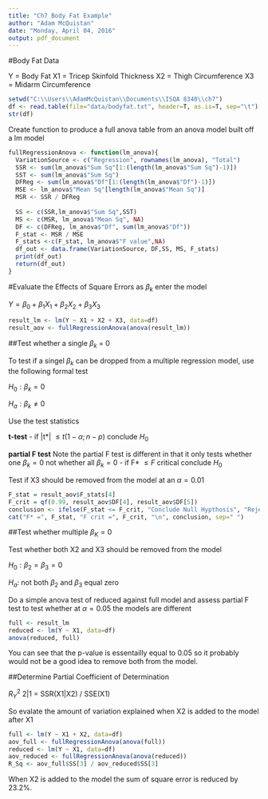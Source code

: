 ```yaml
---
title: "Ch7 Body Fat Example"
author: "Adam McQuistan"
date: "Monday, April 04, 2016"
output: pdf_document
---
```



#Body Fat Data

Y = Body Fat
X1 = Tricep Skinfold Thickness
X2 = Thigh Circumference
X3 = Midarm Circumference

```r
setwd("C:\\Users\\AdamMcQuistan\\Documents\\ISQA 8340\\ch7")
df <- read.table(file="data/bodyfat.txt", header=T, as.is=T, sep="\t")
str(df)
```

Create function to produce a full anova table from an anova model built off a lm model

```r
fullRegressionAnova <- function(lm_anova){
  VariationSource <- c("Regression", rownames(lm_anova), "Total")
  SSR <- sum(lm_anova$"Sum Sq"[1:(length(lm_anova$"Sum Sq")-1)])
  SST <- sum(lm_anova$"Sum Sq")
  DFReg <- sum(lm_anova$"Df"[1:(length(lm_anova$"Df")-1)])
  MSE <- lm_anova$"Mean Sq"[length(lm_anova$"Mean Sq")]
  MSR <- SSR / DFReg  
  
  SS <- c(SSR,lm_anova$"Sum Sq",SST)
  MS <- c(MSR, lm_anova$"Mean Sq", NA)
  DF <- c(DFReg, lm_anova$"Df", sum(lm_anova$"Df"))
  F_stat <- MSR / MSE
  F_stats <-c(F_stat, lm_anova$"F value",NA)
  df_out <- data.frame(VariationSource, DF,SS, MS, F_stats)
  print(df_out)
  return(df_out)
}
```

#Evaluate the Effects of Square Errors as $\beta_k$ enter the model

$Y = \beta_0 + \beta_1 X_1 + \beta_2 X_2 + \beta_3 X_3$

```r
result_lm <- lm(Y ~ X1 + X2 + X3, data=df)
result_aov <- fullRegressionAnova(anova(result_lm)) 
```

##Test whether a single $\beta_k$ = 0

To test if a singel $\beta_k$ can be dropped from a multiple regression model, use the following formal test

$H_0: \beta_k = 0$

$H_a: \beta_k \neq{0}$

Use the test statistics

__t-test__
  - if |t*| $\leq{t(1-\alpha ; n-p)}$ conclude $H_0$ 

__partial F test__  Note the partial F test is different in that it only tests whether one $\beta_k = 0$ not whether all $\beta_k = 0$
  - if F* $\leq{F}$ critical conclude $H_0$
  
Test if X3 should be removed from the model at an $\alpha = 0.01$ 

```r
F_stat = result_aov$F_stats[4]
F_crit = qf(0.99, result_aov$DF[4], result_aov$DF[5])
conclusion <- ifelse(F_stat <= F_crit, "Conclude Null Hypthosis", "Reject Null Hypthosis")
cat("F* =", F_stat, "F crit =", F_crit, "\n", conclusion, sep=" ")
```

##Test whether multiple $\beta_K=0$

Test whether both X2 and X3 should be removed from the model

$H_0: \beta_2 = \beta_3 = 0$

$H_a$: not both $\beta_2$ and $\beta_3$ equal zero

Do a simple anova test of reduced against full model and assess partial F test
to test whether at $\alpha = 0.05$ the models are different

```r
full <- result_lm
reduced <- lm(Y ~ X1, data=df)
anova(reduced, full)
```

You can see that the p-value is essentailly equal to 0.05 so it probably would not be a good idea to remove both from the model.

##Determine Partial Coefficient of Determination

$R^{2}_Y$ 2|1 = SSR(X1|X2) / SSE(X1)

So evalate the amount of variation explained when X2 is added to the model after X1

```r
full <- lm(Y ~ X1 + X2, data=df)
aov_full <- fullRegressionAnova(anova(full))
reduced <- lm(Y ~ X1, data=df)
aov_reduced <- fullRegressionAnova(anova(reduced))
R_Sq <- aov_full$SS[3] / aov_reduced$SS[3]
```

When X2 is added to the model the sum of square error is reduced by 23.2%.

